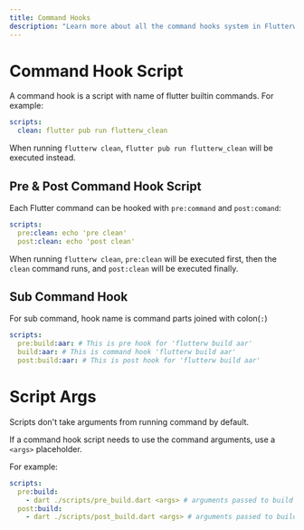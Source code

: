 ```yaml
---
title: Command Hooks
description: "Learn more about all the command hooks system in Flutterw."
---
```


# Command Hook Script

A command hook is a script with name of flutter builtin commands. For example: 

```yaml
scripts:
  clean: flutter pub run flutterw_clean
```
When running `flutterw clean`, `flutter pub run flutterw_clean` will be executed instead.

## Pre & Post Command Hook Script

Each Flutter command can be hooked with `pre:command` and `post:comand`:

```yaml
scripts:
  pre:clean: echo 'pre clean'
  post:clean: echo 'post clean'
```
When running `flutterw clean`, `pre:clean` will be executed first, then the `clean` command runs,
and `post:clean` will be executed finally.

## Sub Command Hook

For sub command, hook name is command parts joined with colon(`:`)

```yaml
scripts:
  pre:build:aar: # This is pre hook for 'flutterw build aar'
  build:aar: # This is command hook 'flutterw build aar'
  post:build:aar: # This is post hook for 'flutterw build aar'
```

# Script Args

Scripts don't take arguments from running command by default.

If a command hook script needs to use the command arguments, use a `<args>` placeholder.

For example:

```yaml
scripts:
  pre:build:
    - dart ./scripts/pre_build.dart <args> # arguments passed to build command will be here.
  post:build:
    - dart ./scripts/post_build.dart <args> # arguments passed to build command will be here.
```